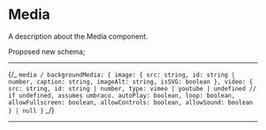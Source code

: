 

<Meta of={MediaStories} />

# Media

A description about the Media component.

Proposed new schema;

---

{/_ `media / backgroundMedia: {
  image: {
    src: string,
    id: string | number,
    caption: string,
    imageAlt: string,
    isSVG: boolean
  },
  video: {
    src: string,
    id: string | number,
    type: vimeo | youtube | undefined // if undefined, assumes umbraco.
    autoPlay: boolean,
    loop: boolean,
    allowFullscreen: boolean,
    allowControls: boolean,
    allowSound: boolean
  } | null
}` _/}

---

<Canvas of={MediaStories.MediaImage} />
<Canvas of={MediaStories.MediaVideo} />
